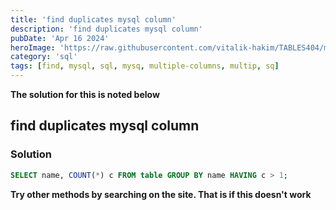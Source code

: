 ```yaml
---
title: 'find duplicates mysql column'
description: 'find duplicates mysql column'
pubDate: 'Apr 16 2024'
heroImage: 'https://raw.githubusercontent.com/vitalik-hakim/TABLES404/main/error_b/sql.png'
category: 'sql'
tags: [find, mysql, sql, mysq, multiple-columns, multip, sq]
---
```


**The solution for this is noted below**

## find duplicates mysql column

### Solution

```sql
SELECT name, COUNT(*) c FROM table GROUP BY name HAVING c > 1;
```

**Try other methods by searching on the site. That is if this doesn't work**
